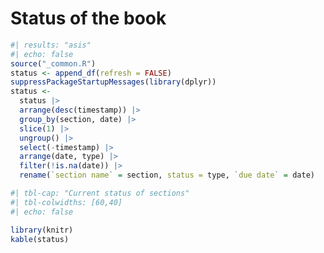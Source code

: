 # Status of the book {.unnumbered}

```r
#| results: "asis"
#| echo: false
source("_common.R")
status <- append_df(refresh = FALSE)
suppressPackageStartupMessages(library(dplyr))
status <-
  status |>
  arrange(desc(timestamp)) |>
  group_by(section, date) |>
  slice(1) |>
  ungroup() |>
  select(-timestamp) |>
  arrange(date, type) |>
  filter(!is.na(date)) |>
  rename(`section name` = section, status = type, `due date` = date)
```

```r
#| tbl-cap: "Current status of sections"
#| tbl-colwidths: [60,40]
#| echo: false

library(knitr)
kable(status)
```
